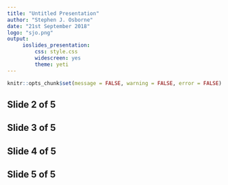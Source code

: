 ```yaml
---
title: "Untitled Presentation"
author: "Stephen J. Osborne"
date: "21st September 2018"
logo: "sjo.png"
output:
     ioslides_presentation:
         css: style.css
         widescreen: yes
         theme: yeti
---
```


```r
knitr::opts_chunk$set(message = FALSE, warning = FALSE, error = FALSE)
```

## Slide 2 of 5



## Slide 3 of 5



## Slide 4 of 5



## Slide 5 of 5



